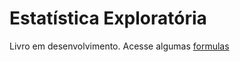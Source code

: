 # Estatística Exploratória {.title-page}

Livro em desenvolvimento. Acesse algumas [formulas](postextuais/apendice/formulas/formulas.qmd)